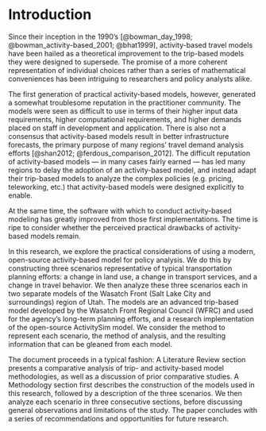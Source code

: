 # Introduction {#sec-introduction}

Since their inception in the 1990's [@bowman_day_1998; @bowman_activity-based_2001; @bhat1999], activity-based travel models have been hailed as a theoretical improvement to the trip-based models they were designed to supersede.
The promise of a more coherent representation of individual choices rather than a series of mathematical conveniences has been intriguing to researchers and policy analysts alike.

The first generation of practical activity-based models, however, generated a somewhat troublesome reputation in the practitioner community.
The models were seen as difficult to use in terms of their higher input data requirements, higher computational requirements, and higher demands placed on staff in development and application.
There is also not a consensus that activity-based models result in better infrastructure forecasts, the primary purpose of many regions' travel demand analysis efforts [@shan2012; @ferdous_comparison_2012].
The difficult reputation of activity-based models --- in many cases fairly earned --- has led many regions to delay the adoption of an activity-based model, and instead adapt their trip-based models to analyze the complex policies (e.g. pricing, teleworking, etc.) that activity-based models were designed explicitly to enable.

At the same time, the software with which to conduct activity-based modeling has greatly improved from those first implementations.
The time is ripe to consider whether the perceived practical drawbacks of activity-based models remain.

In this research, we explore the practical considerations of using a modern, open-source activity-based model for policy analysis.
We do this by constructing three scenarios representative of typical transportation planning efforts: a change in land use, a change in transport services, and a change in travel behavior.
We then analyze these three scenarios each in two separate models of the Wasatch Front (Salt Lake City and surroundings) region of Utah.
The models are an advanced trip-based model developed by the Wasatch Front Regional Council (WFRC) and used for the agency's long-term planning efforts, and a research implementation of the open-source ActivitySim model.
We consider the method to represent each scenario, the method of analysis, and the resulting information that can be gleaned from each model.

The document proceeds in a typical fashion: A Literature Review section presents a comparative analysis of trip- and activity-based model methodologies, as well as a discussion of prior comparative studies.
A Methodology section first describes the construction of the models used in this research, followed by a description of the three scenarios.
We then analyze each scenario in three consecutive sections, before discussing general observations and limitations of the study.
The paper concludes with a series of recommendations and opportunities for future research.

